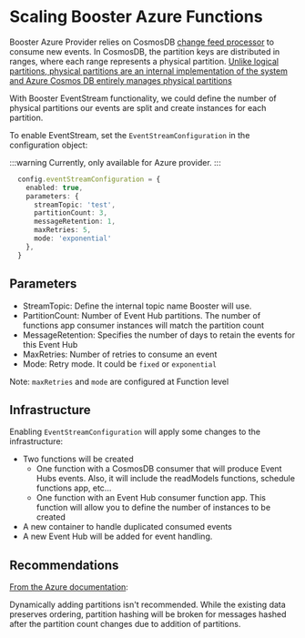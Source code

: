 
# Scaling Booster Azure Functions

Booster Azure Provider relies on CosmosDB [change feed processor](https://learn.microsoft.com/en-us/azure/cosmos-db/nosql/change-feed-processor) to consume new events.
In CosmosDB, the partition keys are distributed in ranges, where each range represents a physical partition. [Unlike logical partitions,
physical partitions are an internal implementation of the system and Azure Cosmos DB entirely manages physical partitions](https://learn.microsoft.com/en-us/azure/cosmos-db/partitioning-overview#physical-partitions)

With Booster EventStream functionality, we could define the number of physical partitions our events are split and create instances for each partition.

To enable EventStream, set the `EventStreamConfiguration` in the configuration object:

:::warning
Currently, only available for Azure provider.
:::

```typescript
  config.eventStreamConfiguration = {
    enabled: true,
    parameters: {
      streamTopic: 'test',
      partitionCount: 3,
      messageRetention: 1,
      maxRetries: 5,
      mode: 'exponential'
    },
  }
```

## Parameters
* StreamTopic: Define the internal topic name Booster will use.
* PartitionCount: Number of Event Hub partitions. The number of functions app consumer instances will match the partition count
* MessageRetention: Specifies the number of days to retain the events for this Event Hub
* MaxRetries: Number of retries to consume an event
* Mode: Retry mode. It could be `fixed` or `exponential`

Note: `maxRetries` and `mode` are configured at Function level

## Infrastructure

Enabling `EventStreamConfiguration` will apply some changes to the infrastructure:

* Two functions will be created
  * One function with a CosmosDB consumer that will produce Event Hubs events. Also, it will include the readModels functions, schedule functions app, etc...
  * One function with an Event Hub consumer function app. This function will allow you to define the number of instances to be created
* A new container to handle duplicated consumed events
* A new Event Hub will be added for event handling.

## Recommendations

[From the Azure documentation](https://learn.microsoft.com/en-us/azure/event-hubs/dynamically-add-partitions#recommendations):

Dynamically adding partitions isn't recommended. While the existing data preserves ordering, partition hashing will be broken for messages hashed after the
partition count changes due to addition of partitions.

<DocCardList />
